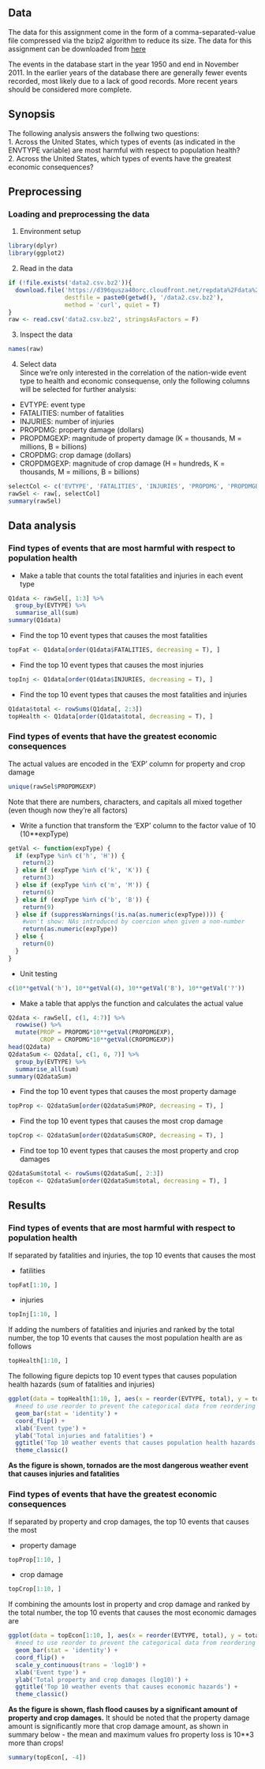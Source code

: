## Data
The data for this assignment come in the form of a comma-separated-value file compressed via the bzip2 algorithm to reduce its size. The data for this assignment can be downloaded from [here](Storm Data)  

The events in the database start in the year 1950 and end in November 2011. In the earlier years of the database there are generally fewer events recorded, most likely due to a lack of good records. More recent years should be considered more complete.

## Synopsis
The following analysis answers the follwing two questions:  
  1. Across the United States, which types of events (as indicated in the ENVTYPE variable) are most harmful with respect to population health?  
  2. Across the United States, which types of events have the greatest economic consequences?  

## Preprocessing
### Loading and preprocessing the data
1. Environment setup
```r
library(dplyr)
library(ggplot2)
```

2. Read in the data
```r
if (!file.exists('data2.csv.bz2')){
  download.file('https://d396qusza40orc.cloudfront.net/repdata%2Fdata%2FStormData.csv.bz2',
                destfile = paste0(getwd(), '/data2.csv.bz2'),
                method = 'curl', quiet = T)
}
raw <- read.csv('data2.csv.bz2', stringsAsFactors = F)
```

3. Inspect the data  
```r
names(raw)
```

4. Select data  
Since we're only interested in the correlation of the nation-wide event type to health and economic consequense, only the following columns will be selected for further analysis:  

- EVTYPE: event type  
- FATALITIES: number of fatalities  
- INJURIES: number of injuries  
- PROPDMG: property damage (dollars)  
- PROPDMGEXP: magnitude of property damage (K = thousands, M = millions, B = billions)  
- CROPDMG: crop damage (dollars)  
- CROPDMGEXP: magnitude of crop damage (H = hundreds, K = thousands, M = millions, B = billions)  
```r
selectCol <- c('EVTYPE', 'FATALITIES', 'INJURIES', 'PROPDMG', 'PROPDMGEXP', 'CROPDMG', 'CROPDMGEXP')
rawSel <- raw[, selectCol]
summary(rawSel)
```

## Data analysis
### Find types of events that are most harmful with respect to population health

- Make a table that counts the total fatalities and injuries in each event type  
```r
Q1data <- rawSel[, 1:3] %>% 
  group_by(EVTYPE) %>%
  summarise_all(sum)
summary(Q1data)
```

- Find the top 10 event types that causes the most fatalities  
```r
topFat <- Q1data[order(Q1data$FATALITIES, decreasing = T), ]
```

- Find the top 10 event types that causes the most injuries  
```r
topInj <- Q1data[order(Q1data$INJURIES, decreasing = T), ]
```

- Find the top 10 event types that causes the most fatalities and injuries
```r
Q1data$total <- rowSums(Q1data[, 2:3])
topHealth <- Q1data[order(Q1data$total, decreasing = T), ]
```


### Find types of events that have the greatest economic consequences  
The actual values are encoded in the 'EXP' column for property and crop damage  
```r
unique(rawSel$PROPDMGEXP)
```
Note that there are numbers, characters, and capitals all mixed together (even though now they're all factors)

- Write a function that transform the 'EXP' column to the factor value of 10 (10**expType)  
```r
getVal <- function(expType) {
  if (expType %in% c('h', 'H')) {
    return(2)
  } else if (expType %in% c('k', 'K')) {
    return(3)
  } else if (expType %in% c('m', 'M')) {
    return(6)
  } else if (expType %in% c('b', 'B')) {
    return(9)
  } else if (suppressWarnings(!is.na(as.numeric(expType)))) {
    #won't show: NAs introduced by coercion when given a non-number
    return(as.numeric(expType))
  } else {
    return(0)
  }
}
```

- Unit testing  
```r
c(10**getVal('h'), 10**getVal(4), 10**getVal('B'), 10**getVal('?'))
```


- Make a table that applys the function and calculates the actual value
```r
Q2data <- rawSel[, c(1, 4:7)] %>%
  rowwise() %>%
  mutate(PROP = PROPDMG*10**getVal(PROPDMGEXP), 
         CROP = CROPDMG*10**getVal(CROPDMGEXP))
head(Q2data)
Q2dataSum <- Q2data[, c(1, 6, 7)] %>%
  group_by(EVTYPE) %>%
  summarise_all(sum)
summary(Q2dataSum)
```

- Find the top 10 event types that causes the most property damage  
```r
topProp <- Q2dataSum[order(Q2dataSum$PROP, decreasing = T), ]
```

- Find the top 10 event types that causes the most crop damage  
```r
topCrop <- Q2dataSum[order(Q2dataSum$CROP, decreasing = T), ]
```

- Find toe top 10 event types that causes the most property and crop damages  
```r
Q2dataSum$total <- rowSums(Q2dataSum[, 2:3])
topEcon <- Q2dataSum[order(Q2dataSum$total, decreasing = T), ]
```

## Results   
### Find types of events that are most harmful with respect to population health   
If separated by fatalities and injuries, the top 10 events that causes the most  

  - fatilities   
```r
topFat[1:10, ]
```

  - injuries    
```r
topInj[1:10, ]
```

If adding the numbers of fatalities and injuries and ranked by the total number, the top 10 events that causes the most population health are as follows  
```r
topHealth[1:10, ]
```

The following figure depicts top 10 event types that causes population health hazards (sum of fatalities and injuries)  
```r
ggplot(data = topHealth[1:10, ], aes(x = reorder(EVTYPE, total), y = total)) +
  #need to use reorder to prevent the categorical data from reordering
  geom_bar(stat = 'identity') +
  coord_flip() +
  xlab('Event type') +
  ylab('Total injuries and fatalities') +
  ggtitle('Top 10 weather events that causes population health hazards') +
  theme_classic()
```

**As the figure is shown, tornados are the most dangerous weather event that causes injuries and fatalities**

### Find types of events that have the greatest economic consequences  
If separated by property and crop damages, the top 10 events that causes the most  

  - property damage 
```r
topProp[1:10, ]
```

  - crop damage  
```r
topCrop[1:10, ]
```

If combining the amounts lost in property and crop damage and ranked by the total number, the top 10 events that causes the most economic damages are  
```r
ggplot(data = topEcon[1:10, ], aes(x = reorder(EVTYPE, total), y = total)) +
  #need to use reorder to prevent the categorical data from reordering
  geom_bar(stat = 'identity') +
  coord_flip() +
  scale_y_continuous(trans = 'log10') +
  xlab('Event type') +
  ylab('Total property and crop damages (log10)') +
  ggtitle('Top 10 weather events that causes economic hazards') +
  theme_classic()
```

**As the figure is shown, flash flood causes by a significant amount of property and crop damages.** It should be noted that the property damage amount is significantly more that crop damage amount, as shown in summary below - the mean and maximum values fro property loss is 10**3 more than crops!  

```r
summary(topEcon[, -4])
```
